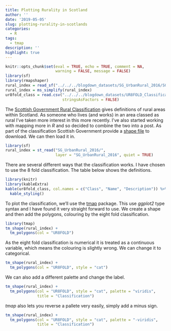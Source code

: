 ```yaml
---
title: Plotting Rurality in Scotland
author: ''
date: '2019-05-05'
slug: plotting-rurality-in-scotlands
categories:
  - R
tags:
  - tmap
description: ''
highlight: true
---
```


```r
knitr::opts_chunk$set(eval = TRUE, echo = TRUE, comment = NA, 
                      warning = FALSE, message = FALSE)
library(sf)
library(rmapshaper)
rural_index = read_sf("../../../blogdown_datasets/SG_UrbanRural_2016/SG_UrbanRural_2016.shp")
rural_index = ms_simplify(rural_index)
ur8fold_class = read.csv("../../../blogdown_datasets/UR8FOLD_Classification.csv",
                         stringsAsFactors = FALSE)
```

The [Scottish Government Rural Classification](https://www2.gov.scot/Topics/Statistics/About/Methodology/UrbanRuralClassification){target="_blank"} gives definitions of rural areas within Scotland. As someone who lives (and works) in an area classed as rural I've taken more interest in this more recently. I've also started working with mapping more in *R* and so decided to combine the two into a post. As part of the classification Scottish Government provide a [shape file](https://www2.gov.scot/Publications/2018/03/6040/downloads){target="_blank"} to download. We can then load it in. 

```r
library(sf)
rural_index = st_read("SG_UrbanRural_2016/", 
                      layer = "SG_UrbanRural_2016", quiet = TRUE)
```

There are several different ways that the classification works. I have chosen to use the 8 fold classification. The table below shows the definitions.

```r
library(knitr)
library(kableExtra)
kable(ur8fold_class, col.names = c("Class", "Name", "Description")) %>%
  kable_styling()
```

To plot the classification, we'll use the [tmap](https://github.com/mtennekes/tmap){target="_blank"} package. This use *ggplot2* type syntax and I have found it very straight forward to use. We create a shape and then add the polygons, colouring by the eight fold classification. 

```r
library(tmap)
tm_shape(rural_index) +
  tm_polygons(col = "UR8FOLD")
```

As the eight fold classification is numerical it is treated as a continuous variable, which means the colouring is slightly wrong. We can change it to categorical. 

```r
tm_shape(rural_index) +
  tm_polygons(col = "UR8FOLD", style = "cat")
```

We can also add a different palette and change the label. 

```r
tm_shape(rural_index) +
  tm_polygons(col = "UR8FOLD", style = "cat", palette = "viridis",
              title = "Classification")
```

*tmap* also lets you reverse a pallete very easily, simply add a minus sign. 

```r
tm_shape(rural_index) +
  tm_polygons(col = "UR8FOLD", style = "cat", palette = "-viridis",
              title = "Classification")
```

